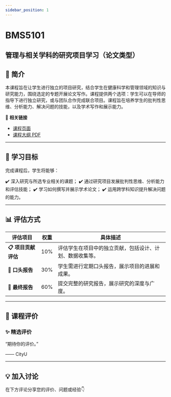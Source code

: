 ```yaml
---
sidebar_position: 1
---
```


# BMS5101
## 管理与相关学科的研究项目学习（论文类型）

## **📘 简介**
本课程旨在让学生进行独立的项目研究，结合学生在健康科学和管理领域的知识与研究能力，围绕选定的专题开展论文写作。课程提供两个选项：学生可以在导师的指导下进行独立研究，或与团队合作完成联合项目。课程旨在培养学生的批判性思维、分析能力、解决问题的技能，以及学术写作和展示能力。

🔗 **相关链接**
- [课程页面](https://www.cityu.edu.hk/catalogue/pg/202425/course/BMS5101.htm)
- [课程大纲 PDF](https://www.cityu.edu.hk/catalogue/pg/202425/course/BMS5101.pdf)

---

## **🎯 学习目标**

完成课程后，学生将能够：

✔️ 深入研究与所选专业相关的课题；
✔️ 通过研究项目发展批判性思维、分析能力和评估技能；
✔️ 学习如何撰写并展示学术论文；
✔️ 运用跨学科知识提升解决问题的能力。

---

## **📊 评估方式**

| **评估项目**          | **权重** | **具体描述**                                                                                     |
|----------------------|---------|-----------------------------------------------------------------------------------------------|
| **📋 项目贡献评估**    | 10%     | 评估学生在项目中的独立贡献，包括设计、计划、数据收集等。                                          |
| **📝 口头报告**        | 30%     | 学生需进行定期口头报告，展示项目的进展和成果。                                                   |
| **📄 最终报告**        | 60%     | 提交完整的研究报告，展示研究的深度与广度。                                                      |

---

## **💬 课程评价**

### ✨ **精选评价**
<div className={commentStyles.commentBox}>
    <p className={commentStyles.commentText}>
        “期待你的评价。”
    </p>
    <p className={commentStyles.commentAuthor}>—— CityU</p>
</div>

---

## **💡 加入讨论**

在下方评论分享您的评价、问题或经验👇
<Utterances />